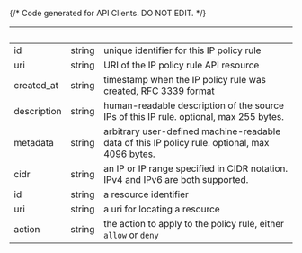 {/* Code generated for API Clients. DO NOT EDIT. */}

| &nbsp;      | &nbsp; | &nbsp;                                                                                         |
| ----------- | ------ | ---------------------------------------------------------------------------------------------- |
| id          | string | unique identifier for this IP policy rule                                                      |
| uri         | string | URI of the IP policy rule API resource                                                         |
| created_at  | string | timestamp when the IP policy rule was created, RFC 3339 format                                 |
| description | string | human-readable description of the source IPs of this IP rule. optional, max 255 bytes.         |
| metadata    | string | arbitrary user-defined machine-readable data of this IP policy rule. optional, max 4096 bytes. |
| cidr        | string | an IP or IP range specified in CIDR notation. IPv4 and IPv6 are both supported.                |
| id          | string | a resource identifier                                                                          |
| uri         | string | a uri for locating a resource                                                                  |
| action      | string | the action to apply to the policy rule, either `allow` or `deny`                               |
